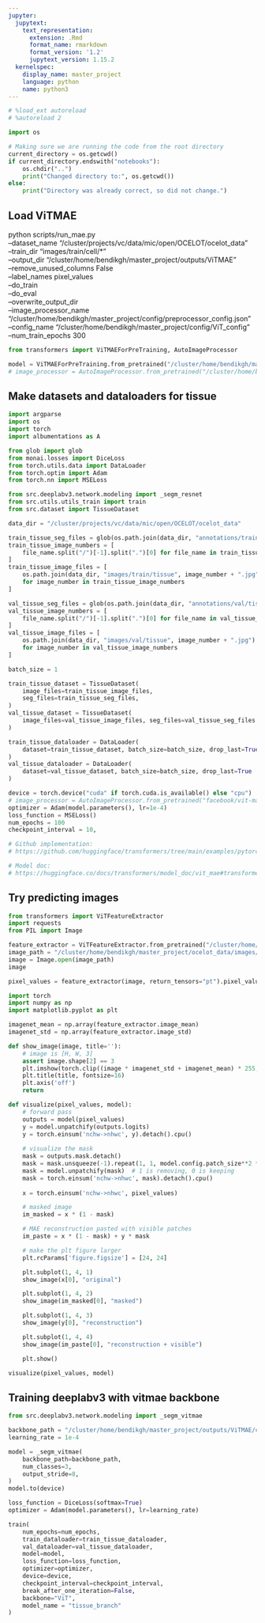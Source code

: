 ```yaml
---
jupyter:
  jupytext:
    text_representation:
      extension: .Rmd
      format_name: rmarkdown
      format_version: '1.2'
      jupytext_version: 1.15.2
  kernelspec:
    display_name: master_project
    language: python
    name: python3
---
```


```python
# %load_ext autoreload
# %autoreload 2
```

```python
import os 

# Making sure we are running the code from the root directory
current_directory = os.getcwd()
if current_directory.endswith("notebooks"):
    os.chdir("..")
    print("Changed directory to:", os.getcwd())
else:
    print("Directory was already correct, so did not change.")
```

## Load ViTMAE


python scripts/run_mae.py \
    --dataset_name "/cluster/projects/vc/data/mic/open/OCELOT/ocelot_data" \
    --train_dir "images/train/cell/*" \
    --output_dir "/cluster/home/bendikgh/master_project/outputs/ViTMAE" \
    --remove_unused_columns False \
    --label_names pixel_values \
    --do_train \
    --do_eval \
    --overwrite_output_dir \
    --image_processor_name "/cluster/home/bendikgh/master_project/config/preprocessor_config.json" \
    --config_name "/cluster/home/bendikgh/master_project/config/ViT_config" \
    --num_train_epochs 300


```python
from transformers import ViTMAEForPreTraining, AutoImageProcessor
```

```python
model = ViTMAEForPreTraining.from_pretrained("/cluster/home/bendikgh/master_project/outputs/ViTMAE/checkpoint-34000")
# image_processor = AutoImageProcessor.from_pretrained("/cluster/home/bendikgh/master_project/outputs/ViTMAE/checkpoint-34000")
```

## Make datasets and dataloaders for tissue

```python
import argparse
import os
import torch
import albumentations as A

from glob import glob
from monai.losses import DiceLoss
from torch.utils.data import DataLoader
from torch.optim import Adam
from torch.nn import MSELoss

from src.deeplabv3.network.modeling import _segm_resnet
from src.utils.utils_train import train
from src.dataset import TissueDataset
```

```python
data_dir = "/cluster/projects/vc/data/mic/open/OCELOT/ocelot_data"
```

```python
train_tissue_seg_files = glob(os.path.join(data_dir, "annotations/train/tissue/*"))
train_tissue_image_numbers = [
    file_name.split("/")[-1].split(".")[0] for file_name in train_tissue_seg_files
]
train_tissue_image_files = [
    os.path.join(data_dir, "images/train/tissue", image_number + ".jpg")
    for image_number in train_tissue_image_numbers
]

val_tissue_seg_files = glob(os.path.join(data_dir, "annotations/val/tissue/*"))
val_tissue_image_numbers = [
    file_name.split("/")[-1].split(".")[0] for file_name in val_tissue_seg_files
]
val_tissue_image_files = [
    os.path.join(data_dir, "images/val/tissue", image_number + ".jpg")
    for image_number in val_tissue_image_numbers
]
```

```python
batch_size = 1

train_tissue_dataset = TissueDataset(
    image_files=train_tissue_image_files,
    seg_files=train_tissue_seg_files,
)
val_tissue_dataset = TissueDataset(
    image_files=val_tissue_image_files, seg_files=val_tissue_seg_files
)

train_tissue_dataloader = DataLoader(
    dataset=train_tissue_dataset, batch_size=batch_size, drop_last=True, shuffle=True
)
val_tissue_dataloader = DataLoader(
    dataset=val_tissue_dataset, batch_size=batch_size, drop_last=True
)
```

```python
device = torch.device("cuda" if torch.cuda.is_available() else "cpu")
# image_processor = AutoImageProcessor.from_pretrained("facebook/vit-mae-base")
optimizer = Adam(model.parameters(), lr=1e-4)
loss_function = MSELoss()
num_epochs = 100
checkpoint_interval = 10,
```

```python
# Github implementation:
# https://github.com/huggingface/transformers/tree/main/examples/pytorch/image-pretraining

# Model doc:
# https://huggingface.co/docs/transformers/model_doc/vit_mae#transformers.ViTMAEForPreTraining
```

## Try predicting images

```python
from transformers import ViTFeatureExtractor
import requests
from PIL import Image
```

```python
feature_extractor = ViTFeatureExtractor.from_pretrained("/cluster/home/bendikgh/master_project/outputs/ViTMAE/checkpoint-34000")
image_path = "/cluster/home/bendikgh/master_project/ocelot_data/images/train/tissue/001.jpg"
image = Image.open(image_path)
image
```

```python
pixel_values = feature_extractor(image, return_tensors="pt").pixel_values
```

```python
import torch
import numpy as np
import matplotlib.pyplot as plt

imagenet_mean = np.array(feature_extractor.image_mean)
imagenet_std = np.array(feature_extractor.image_std)

def show_image(image, title=''):
    # image is [H, W, 3]
    assert image.shape[2] == 3
    plt.imshow(torch.clip((image * imagenet_std + imagenet_mean) * 255, 0, 255).int())
    plt.title(title, fontsize=16)
    plt.axis('off')
    return

def visualize(pixel_values, model):
    # forward pass
    outputs = model(pixel_values)
    y = model.unpatchify(outputs.logits)
    y = torch.einsum('nchw->nhwc', y).detach().cpu()
    
    # visualize the mask
    mask = outputs.mask.detach()
    mask = mask.unsqueeze(-1).repeat(1, 1, model.config.patch_size**2 *3)  # (N, H*W, p*p*3)
    mask = model.unpatchify(mask)  # 1 is removing, 0 is keeping
    mask = torch.einsum('nchw->nhwc', mask).detach().cpu()
    
    x = torch.einsum('nchw->nhwc', pixel_values)

    # masked image
    im_masked = x * (1 - mask)

    # MAE reconstruction pasted with visible patches
    im_paste = x * (1 - mask) + y * mask

    # make the plt figure larger
    plt.rcParams['figure.figsize'] = [24, 24]

    plt.subplot(1, 4, 1)
    show_image(x[0], "original")

    plt.subplot(1, 4, 2)
    show_image(im_masked[0], "masked")

    plt.subplot(1, 4, 3)
    show_image(y[0], "reconstruction")

    plt.subplot(1, 4, 4)
    show_image(im_paste[0], "reconstruction + visible")

    plt.show()
```

```python
visualize(pixel_values, model)
```

## Training deeplabv3 with vitmae backbone

```python
from src.deeplabv3.network.modeling import _segm_vitmae

backbone_path = "/cluster/home/bendikgh/master_project/outputs/ViTMAE/checkpoint-34000"
learning_rate = 1e-4

model = _segm_vitmae(
    backbone_path=backbone_path,
    num_classes=3,
    output_stride=8,
)
model.to(device)

loss_function = DiceLoss(softmax=True)
optimizer = Adam(model.parameters(), lr=learning_rate)

train(
    num_epochs=num_epochs,
    train_dataloader=train_tissue_dataloader,
    val_dataloader=val_tissue_dataloader,
    model=model,
    loss_function=loss_function,
    optimizer=optimizer,
    device=device,
    checkpoint_interval=checkpoint_interval,
    break_after_one_iteration=False,
    backbone="ViT",
    model_name = "tissue_branch"
)
```

